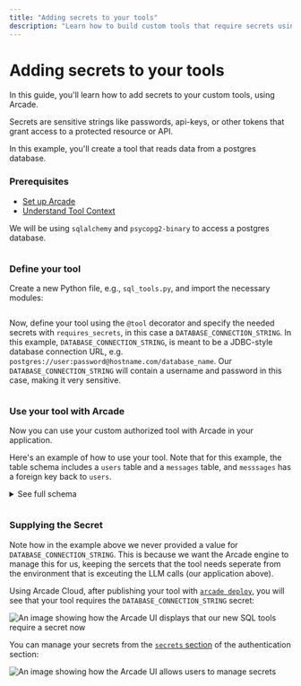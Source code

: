 ```yaml
---
title: "Adding secrets to your tools"
description: "Learn how to build custom tools that require secrets using Arcade"
---
```



# Adding secrets to your tools

In this guide, you'll learn how to add secrets to your custom tools, using Arcade.  

Secrets are sensitive strings like passwords, api-keys, or other tokens that grant access to a protected resource or API.

In this example, you'll create a tool that reads data from a postgres database.

<Steps>

### Prerequisites

- [Set up Arcade](/home/quickstart)
- [Understand Tool Context](/home/build-tools/tool-context)

We will be using `sqlalchemy` and `psycopg2-binary` to access a postgres database. 

```bash file=<rootDir>/examples/code/home/build-tools/create-a-tool/pip.bash
```

### Define your tool

Create a new Python file, e.g., `sql_tools.py`, and import the necessary modules:
```python file=<rootDir>/examples/code/home/build-tools/create-a-tool/imports.py
```

Now, define your tool using the `@tool` decorator and specify the needed secrets with `requires_secrets`, in this case a `DATABASE_CONNECTION_STRING`.  In this example, `DATABASE_CONNECTION_STRING`, is meant to be a JDBC-style database connection URL, e.g. `postgres://user:password@hostname.com/database_name`.  Our `DATABASE_CONNECTION_STRING` will contain a username and password in this case, making it very sensitive. 

```python file=<rootDir>/examples/code/home/build-tools/create-a-tool/sql-tool.py
```

### Use your tool with Arcade

Now you can use your custom authorized tool with Arcade in your application.

Here's an example of how to use your tool.  Note that for this example, the table schema includes a `users` table and a `messages` table, and `messsages` has a foreign key back to `users`.

<details>

<summary>See full schema</summary>

```sql file=<rootDir>/examples/code/home/build-tools/create-a-tool/schema.sql
```
</details>


```ts file=<rootDir>/examples/code/home/build-tools/create-a-tool/app.ts
```

</Steps>

### Supplying the Secret

Note how in the example above we never provided a value for `DATABASE_CONNECTION_STRING`.  This is because we want the Arcade engine to manage this for us, keeping the sercets that the tool needs seperate from the environment that is exceuting the LLM calls (our application above).

Using Arcade Cloud, after publishing your tool with [`arcade deploy`](https://docs.arcade.dev/home/serve-tools/arcade-deploy), you will see that your tool requires the `DATABASE_CONNECTION_STRING` secret:

![An image showing how the Arcade UI displays that our new SQL tools require a secret now](/images/docs/secrets/secrets-dashboard-1.png)

You can manage your secrets from the [`secrets` section](https://api.arcade.dev/dashboard/auth/secrets) of the authentication section:

![An image showing how the Arcade UI allows users to manage secrets](/images/docs/secrets/secrets-dashboard-2.png)